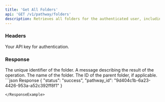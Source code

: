```yaml
---
title: 'Get All Folders'
api: 'GET /v1/pathway/folders'
description: Retrieves all folders for the authenticated user, including folder ID, name, and parent folder ID.
---
```


### Headers

<ParamField header="authorization" type="string" required={true}>
  Your API key for authentication.
</ParamField>

### Response

<ResponseField name="folders" type="array">
   The unique identifier of the folder.
</ResponseField>
<ResponseField name="folders[].id" type="string">
  A message describing the result of the operation.
</ResponseField>
<ResponseField name="folders[].name" type="string">
  The name of the folder.
</ResponseField>
<ResponseField name="folders[].parent_folder_id" type="string">
  The ID of the parent folder, if applicable.
</ResponseField>



<ResponseExample>
```json Response
{
  "status": "success",
  "pathway_id": "9d404c1b-6a23-4426-953a-a52c392ff8f1"
}

```
</ResponseExample>
